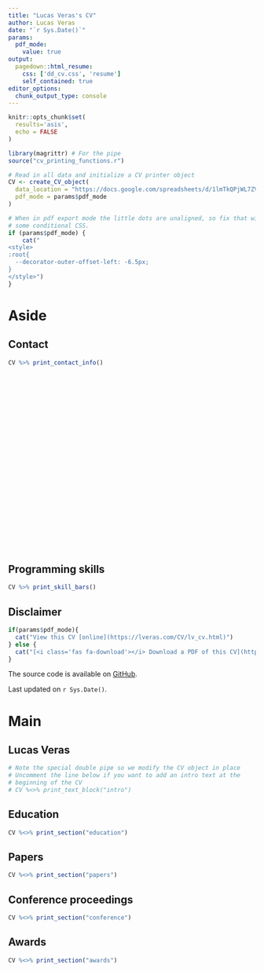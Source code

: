 ```yaml
---
title: "Lucas Veras's CV"
author: Lucas Veras
date: "`r Sys.Date()`"
params:
  pdf_mode:
    value: true
output:
  pagedown::html_resume:
    css: ['dd_cv.css', 'resume']
    self_contained: true
editor_options: 
  chunk_output_type: console
---
```


```r
knitr::opts_chunk$set(
  results='asis', 
  echo = FALSE
)

library(magrittr) # For the pipe
source("cv_printing_functions.r")

# Read in all data and initialize a CV printer object
CV <- create_CV_object(
  data_location = "https://docs.google.com/spreadsheets/d/1lmTkQPjWL7ZVcTD2nIzMpnMSFe14XAe-Njb3PN3smcQ/edit#gid=917338460",  
  pdf_mode = params$pdf_mode
)

```


```r
# When in pdf export mode the little dots are unaligned, so fix that with
# some conditional CSS.
if (params$pdf_mode) {
    cat("
<style>
:root{
  --decorator-outer-offset-left: -6.5px;
}
</style>")
}
```


Aside
===========================================================================

Contact {#contact}
---------------------------------------------------------------------------

```r
CV %>% print_contact_info()
```

<br>
<br>
<br>
<br>
<br>
<br>
<br>
<br>
<br>
<br>
<br>
<br>
<br>
<br>
<br>
<br>
<br>
<br>
<br>
<br>
<br>

Programming skills {#skills}
---------------------------------------------------------------------------

```r
CV %>% print_skill_bars()
```


Disclaimer {#disclaimer}
---------------------------------------------------------------------------

```r
if(params$pdf_mode){
  cat("View this CV [online](https://lveras.com/CV/lv_cv.html)")
} else {
  cat("[<i class='fas fa-download'></i> Download a PDF of this CV](https://github.com/verasls/verasls.github.io/raw/master/CV/lv_cv.pdf)")
}
```

The source code is available on [GitHub](https://github.com/verasls/verasls.github.io/tree/master/CV).

Last updated on `r Sys.Date()`.


Main
===========================================================================

Lucas Veras {#title}
---------------------------------------------------------------------------

```r
# Note the special double pipe so we modify the CV object in place
# Uncomment the line below if you want to add an intro text at the
# beginning of the CV
# CV %<>% print_text_block("intro") 
```

Education {data-icon=graduation-cap data-concise=true}
---------------------------------------------------------------------------

```r
CV %<>% print_section("education")
```

Papers {data-icon=file-alt data-concise=true}
---------------------------------------------------------------------------

```r
CV %<>% print_section("papers")
```

Conference proceedings {data-icon=chalkboard data-concise=true}
---------------------------------------------------------------------------

```r
CV %<>% print_section("conference")
```

Awards {data-icon=award data-concise=true}
---------------------------------------------------------------------------

```r
CV %<>% print_section("awards")
```
